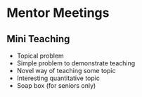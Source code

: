 # Mentor Meetings


## Mini Teaching

- Topical problem
- Simple problem to demonstrate teaching
- Novel way of teaching some topic
- Interesting quantitative topic
- Soap box (for seniors only)